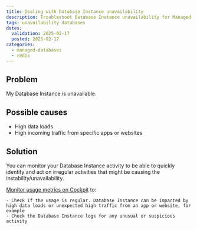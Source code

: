 ```yaml
---
title: Dealing with Database Instance unavailability
description: Troubleshoot Database Instance unavailability for Managed Databases for Redis™.
tags: unavailability databases
dates:
  validation: 2025-02-17
  posted: 2025-02-17
categories:
  - managed-databases
  - redis
---
```


## Problem

My Database Instance is unavailable.

## Possible causes

- High data loads
- High incoming traffic from specific apps or websites

## Solution

You can monitor your Database Instance activity to be able to quickly identify and act on irregular activities that might be causing the instability/unavailability.

[Monitor usage metrics on Cockpit](/managed-databases-for-redis/how-to/monitor-redis-databases-cockpit) to:

    - Check if the usage is regular. Database Instance can be impacted by high data loads or unexpected high traffic from an app or website, for example
    - Check the Database Instance logs for any unusual or suspicious activity